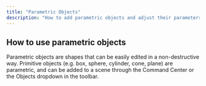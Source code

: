 ```yaml
---
title: "Parametric Objects"
description: "How to add parametric objects and adjust their parameters in the Editor"
---
```


## How to use parametric objects

Parametric objects are shapes that can be easily edited in a non-destructive way. Primitive objects (e.g. box, sphere, cylinder, cone, plane) are parametric, and can be added to a scene through the Command Center or the Objects dropdown in the toolbar.